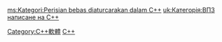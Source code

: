 [[Category:C++軟體|Category:C++軟體]]
[[Category:各程式語言自由軟體|C++]]

[[ms:Kategori:Perisian_bebas_diaturcarakan_dalam_C++|ms:Kategori:Perisian bebas diaturcarakan dalam C++]]
[[uk:Категорія:ВПЗ_написане_на_С++|uk:Категорія:ВПЗ написане на С++]]